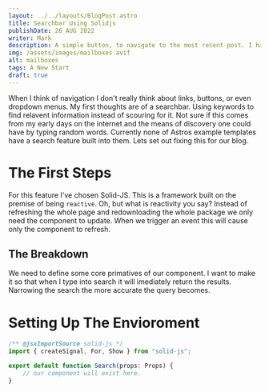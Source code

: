 ```yaml
---
layout: ../../layouts/BlogPost.astro
title: Searchbar Using Solidjs
publishDate: 26 AUG 2022
writer: Mark
description: A simple button, to navigate to the most recent post. I had a navigation bar but nothing posted to it aside from what I was referring to as Dashboard that took you to the front page and links to my social sites. I wanted to add a bit of complexity and decided on something fairly simple just to get my head around the way Astros framework works.
img: /assets/images/mailboxes.avif
alt: mailboxes
tags: A New Start
draft: true
---
```


When I think of navigation I don't really think about links, buttons, or even dropdown menus. My first thoughts are of a searchbar. Using keywords to find relavent information instead of scouring for it. Not sure if this comes from my early days on the internet and the means of discovery one could have by typing random words. Currently none of Astros example templates have a search feature built into them. Lets set out fixing this for our blog.

# The First Steps

For this feature I've chosen Solid-JS. This is a framework built on the premise of being `reactive`. Oh, but what is reactivity you say? Instead of refreshing the whole page and redownloading the whole package we only need the component to update. When we trigger an event this will cause only the component to refresh.

## The Breakdown

We need to define some core primatives of our component. I want to make it so that when I type into search it will imediately return the results. Narrowing the search the more accurate the query becomes.

# Setting Up The Envioroment

```js title="Search.tsx"
/** @jsxImportSource solid-js */
import { createSignal, For, Show } from "solid-js";
```


```js
export default function Search(props: Props) {
    // our component will exist here.
}
```



